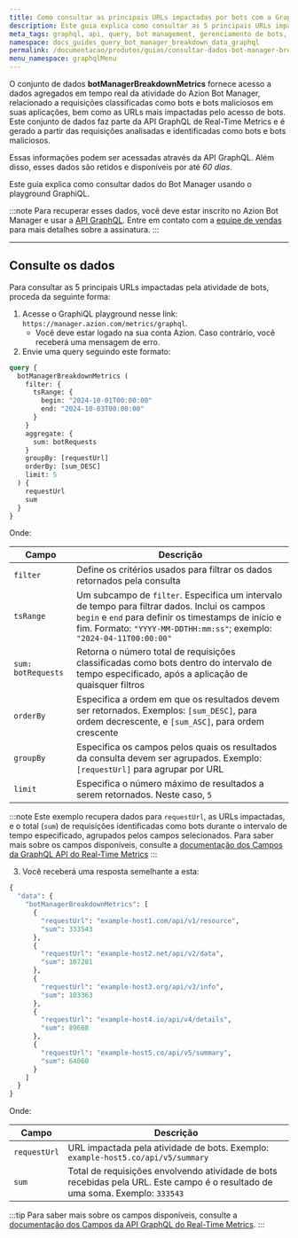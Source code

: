 ```yaml
---
title: Como consultar as principais URLs impactadas por bots com a GraphQL API
description: Este guia explica como consultar as 5 principais URLs impactadas pela atividade de bots usando o GraphiQL playground e o dataset botManagerBreakdownMetrics.
meta_tags: graphql, api, query, bot management, gerenciamento de bots, Azion Bot Manager, breakdown
namespace: docs_guides_query_bot_manager_breakdown_data_graphql
permalink: /documentacao/produtos/guias/consultar-dados-bot-manager-breakdown-com-graphql/
menu_namespace: graphqlMenu
---
```


O conjunto de dados **botManagerBreakdownMetrics** fornece acesso a dados agregados em tempo real da atividade do Azion Bot Manager, relacionado a requisições classificadas como bots e bots maliciosos em suas aplicações, bem como as URLs mais impactadas pelo acesso de bots. Este conjunto de dados faz parte da API GraphQL de Real-Time Metrics e é gerado a partir das requisições analisadas e identificadas como bots e bots maliciosos.

Essas informações podem ser acessadas através da API GraphQL. Além disso, esses dados são retidos e disponíveis por até *60 dias*.

Este guia explica como consultar dados do Bot Manager usando o playground GraphiQL.

:::note
Para recuperar esses dados, você deve estar inscrito no Azion Bot Manager e usar a [API GraphQL](/pt-br/documentacao/devtools/graphql-api/visao-geral/). Entre em contato com a [equipe de vendas](https://www.azion.com/pt-br/contate-vendas/) para mais detalhes sobre a assinatura.
:::

---

## Consulte os dados

Para consultar as 5 principais URLs impactadas pela atividade de bots, proceda da seguinte forma:

1. Acesse o GraphiQL playground nesse link: `https://manager.azion.com/metrics/graphql`.
    - Você deve estar logado na sua conta Azion. Caso contrário, você receberá uma mensagem de erro.
2. Envie uma query seguindo este formato:

```graphql
query {
  botManagerBreakdownMetrics (
    filter: {
      tsRange: {
        begin: "2024-10-01T00:00:00"
        end: "2024-10-03T00:00:00"
      }
    }
    aggregate: {
      sum: botRequests
    }
    groupBy: [requestUrl]
    orderBy: [sum_DESC]
    limit: 5
  ) {
    requestUrl
    sum
  }
}
```

Onde:

| Campo | Descrição |
|----------|----------|
| `filter` | Define os critérios usados para filtrar os dados retornados pela consulta |
| `tsRange` | Um subcampo de `filter`. Especifica um intervalo de tempo para filtrar dados. Inclui os campos `begin` e `end` para definir os timestamps de início e fim. Formato: `"YYYY-MM-DDTHH:mm:ss"`; exemplo: `"2024-04-11T00:00:00"` |
| `sum: botRequests` | Retorna o número total de requisições classificadas como bots dentro do intervalo de tempo especificado, após a aplicação de quaisquer filtros |
| `orderBy` | Especifica a ordem em que os resultados devem ser retornados. Exemplos: `[sum_DESC]`, para ordem decrescente, e `[sum_ASC]`, para ordem crescente |
| `groupBy` | Especifica os campos pelos quais os resultados da consulta devem ser agrupados. Exemplo: `[requestUrl]` para agrupar por URL |
| `limit` | Especifica o número máximo de resultados a serem retornados. Neste caso, `5` |

:::note
Este exemplo recupera dados para `requestUrl`, as URLs impactadas, e o total (`sum`) de requisições identificadas como bots durante o intervalo de tempo especificado, agrupados pelos campos selecionados. Para saber mais sobre os campos disponíveis, consulte a [documentação dos Campos da GraphQL API do Real-Time Metrics](/pt-br/documentacao/devtools/graphql-api/recursos/campos-gql-real-time-metrics/)
:::

3. Você receberá uma resposta semelhante a esta:

```graphql
{
  "data": {
    "botManagerBreakdownMetrics": [
      {
        "requestUrl": "example-host1.com/api/v1/resource",
        "sum": 333543
      },
      {
        "requestUrl": "example-host2.net/api/v2/data",
        "sum": 107281
      },
      {
        "requestUrl": "example-host3.org/api/v3/info",
        "sum": 103363
      },
      {
        "requestUrl": "example-host4.io/api/v4/details",
        "sum": 89668
      },
      {
        "requestUrl": "example-host5.co/api/v5/summary",
        "sum": 64060
      }
    ]
  }
}
```

Onde: 

| Campo | Descrição |
|----------|----------|
| `requestUrl` | URL impactada pela atividade de bots. Exemplo: `example-host5.co/api/v5/summary` |
| `sum` | Total de requisições envolvendo atividade de bots recebidas pela URL. Este campo é o resultado de uma soma. Exemplo: `333543` |

:::tip
Para saber mais sobre os campos disponíveis, consulte a [documentação dos Campos da API GraphQL do Real-Time Metrics](/pt-br/documentacao/devtools/graphql-api/recursos/campos-gql-real-time-metrics/).
:::